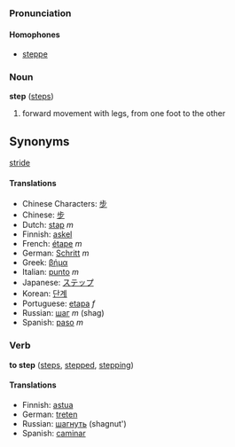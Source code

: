 ===Pronunciation===
====Homophones====
*[[steppe]]

===Noun===
'''step''' ([[steps]])
#forward movement with legs, from one foot to the other 

==Synonyms==
[[stride]]

====Translations====
*Chinese Characters: [[步]]
*Chinese: [[步]]
*Dutch: [[stap]] ''m''
*Finnish: [[askel]]
*French: [[étape]] ''m''
*German: [[Schritt]] ''m''
*Greek: [[βήμα]]
*Italian: [[punto]] ''m''
*Japanese: [[ステップ]]
*Korean: [[단계]]
*Portuguese: [[etapa]] ''f''
*Russian: [[шаг]] ''m'' (shag)
*Spanish: [[paso]] ''m''

===Verb===
'''to step''' ([[steps]], [[stepped]], [[stepping]])

====Translations====
*Finnish: [[astua]]
*German: [[treten]]
*Russian: [[шагнуть]] (shagnut')
*Spanish: [[caminar]]